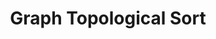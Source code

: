 ---
id: "ds_tf_med_012"
questionType: "TRUE_FALSE"
title: "Graph Topological Sort"
statement: "Topological sort is applicable only to directed acyclic graphs."
difficulty: "MEDIUM"
category: "Data Structures"
correctAnswer: true
explanation: "Topological sorting requires a DAG structure."
---